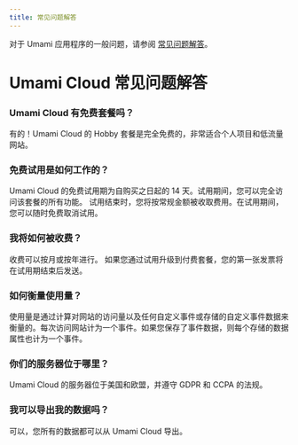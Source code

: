 ```yaml
---
title: 常见问题解答
---
```


对于 Umami 应用程序的一般问题，请参阅 [常见问题解答](/docs/faq)。

# Umami Cloud 常见问题解答

### Umami Cloud 有免费套餐吗？

有的！Umami Cloud 的 Hobby 套餐是完全免费的，非常适合个人项目和低流量网站。

### 免费试用是如何工作的？

Umami Cloud 的免费试用期为自购买之日起的 14 天。试用期间，您可以完全访问该套餐的所有功能。
试用结束时，您将按常规金额被收取费用。在试用期间，您可以随时免费取消试用。

### 我将如何被收费？

收费可以按月或按年进行。
如果您通过试用升级到付费套餐，您的第一张发票将在试用期结束后发送。

### 如何衡量使用量？

使用量是通过计算对网站的访问量以及任何自定义事件或存储的自定义事件数据来衡量的。每次访问网站计为一个事件。如果您保存了事件数据，则每个存储的数据属性也计为一个事件。

### 你们的服务器位于哪里？

Umami Cloud 的服务器位于美国和欧盟，并遵守 GDPR 和 CCPA 的法规。

### 我可以导出我的数据吗？

可以，您所有的数据都可以从 Umami Cloud 导出。